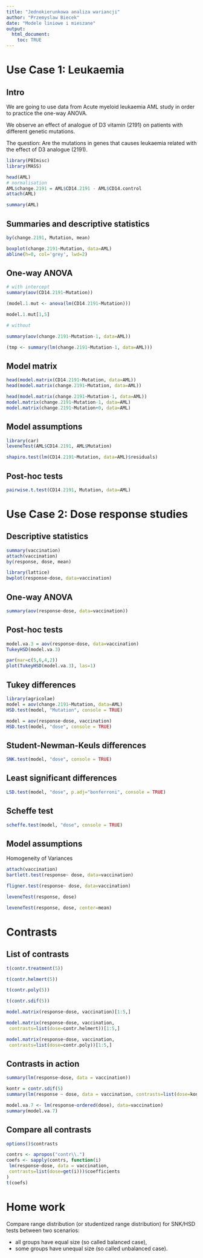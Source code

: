 ```yaml
---
title: "Jednokierunkowa analiza wariancji"
author: "Przemyslaw Biecek"
date: "Modele liniowe i mieszane"
output: 
  html_document:
    toc: TRUE
---
```


# Use Case 1: Leukaemia

## Intro

We are going to use data from Acute myeloid leukaemia AML study in order to practice the one-way ANOVA.

We observe an effect of analogue of D3 vitamin (2191) on patients with different genetic mutations.

The question: Are the mutations in genes that causes leukaemia related with the effect of D3 analogue (2191).


```r
library(PBImisc)
library(MASS)

head(AML)
# normalisation
AML$change.2191 = AML$CD14.2191 - AML$CD14.control
attach(AML)

summary(AML)
```

## Summaries and descriptive statistics

```r
by(change.2191, Mutation, mean)

boxplot(change.2191~Mutation, data=AML)
abline(h=0, col='grey', lwd=2)
```

## One-way ANOVA

```r
# with intercept
summary(aov(CD14.2191~Mutation))

(model.1.mut <- anova(lm(CD14.2191~Mutation)))

model.1.mut[1,5]

# without

summary(aov(change.2191~Mutation-1, data=AML))

(tmp <- summary(lm(change.2191~Mutation-1, data=AML)))
```

## Model matrix

```r
head(model.matrix(CD14.2191~Mutation, data=AML))
head(model.matrix(change.2191~Mutation, data=AML))

head(model.matrix(change.2191~Mutation-1, data=AML))
model.matrix(change.2191~Mutation-1, data=AML)
model.matrix(change.2191~Mutation+0, data=AML)
```

## Model assumptions

```r
library(car)
leveneTest(AML$CD14.2191, AML$Mutation)

shapiro.test(lm(CD14.2191~Mutation, data=AML)$residuals)
```

## Post-hoc tests

```r
pairwise.t.test(CD14.2191, Mutation, data=AML)
```

# Use Case 2: Dose response studies

## Descriptive statistics

```r
summary(vaccination)
attach(vaccination)
by(response, dose, mean)

library(lattice)
bwplot(response~dose, data=vaccination)
```

## One-way ANOVA

```r
summary(aov(response~dose, data=vaccination))
```

## Post-hoc tests

```r
model.va.3 = aov(response~dose, data=vaccination)
TukeyHSD(model.va.3)

par(mar=c(5,6,4,2))
plot(TukeyHSD(model.va.3), las=1)
```

## Tukey differences

```r
library(agricolae)
model = aov(change.2191~Mutation, data=AML)
HSD.test(model, "Mutation", console = TRUE)

model = aov(response~dose, vaccination)
HSD.test(model, "dose", console = TRUE)
```

## Student-Newman-Keuls  differences

```r
SNK.test(model, "dose", console = TRUE)
```

## Least significant differences

```r
LSD.test(model, "dose", p.adj="bonferroni", console = TRUE)
```

## Scheffe test

```r
scheffe.test(model, "dose", console = TRUE)
```

## Model assumptions

Homogeneity of Variances

```r
attach(vaccination)
bartlett.test(response~ dose, data=vaccination)

fligner.test(response~ dose, data=vaccination)

leveneTest(response, dose)

leveneTest(response, dose, center=mean)
```

# Contrasts

## List of contrasts

```r
t(contr.treatment(5))

t(contr.helmert(5))

t(contr.poly(5))

t(contr.sdif(5))

model.matrix(response~dose, vaccination)[1:5,]

model.matrix(response~dose, vaccination,
 contrasts=list(dose=contr.helmert))[1:5,]

model.matrix(response~dose, vaccination,
 contrasts=list(dose=contr.poly))[1:5,]
```

## Contrasts in action

```r
summary(lm(response~dose, data = vaccination))

kontr = contr.sdif(5)
summary(lm(response ~ dose, data = vaccination, contrasts=list(dose=kontr)))

model.va.7 <- lm(response~ordered(dose), data=vaccination)
summary(model.va.7)
```

## Compare all contrasts

```r
options()$contrasts

contrs <- apropos("contr\\.")
coefs <- sapply(contrs, function(i)
 lm(response~dose, data = vaccination,
 contrasts=list(dose=get(i)))$coefficients
)
t(coefs)
```

# Home work 

Compare range distribution (or studentized range distribution) for SNK/HSD tests between two scenarios: 

- all groups have equal size (so called balanced case),
- some groups have unequal size (so called unbalanced case).
